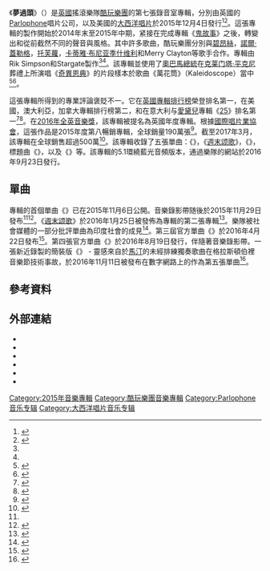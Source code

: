 {{Infobox album
| Name       = A Head Full of Dreams<br>夢過頭
| Type       = album
| Artist     = [[酷玩樂團|酷玩樂團]]
| Cover      = Coldplay - A Head Full of Dreams.png
| Released   = {{Start date|2015|12|4|df=yes}}
| Recorded   = 2014年3月1日 - 2015年8月22日
| Studio     = {{flatlist|
* [[Henson_Recording_Studio|Henson Recording Studio]] {{small|([[Malibu,_California|Malibu]], [[California|California]])}}
* [[Associated_Independent_Recording|AIR Studios]] {{small|([[London|London]], England)}}
* The Bakery and The Beehive {{small|(London, England)}}}}
| Genre      = 流行摇滚，电子摇滚，另类摇滚
| Length     = {{duration|m=45|s=45}}
| Label      = {{flatlist|
*[[Parlophone|Parlophone]]
*[[Atlantic_Records|Atlantic]]
}}
| Producer   = {{flat list|
*Digital Divide
*Daniel Green
*[[Rik_Simpson|Rik Simpson]]
*Stargate
}}
| Last album = [[鬼故事-現場演唱專輯|鬼故事-現場演唱專輯]]<br />（2014年）
| This album = '''夢過頭'''<br />（2015年）
| Misc = {{Extra chronology
| Artist = [[酷玩樂團|酷玩樂團]]錄音室
| Type = studio
| Last album = [[鬼故事_(酷玩樂隊專輯)|鬼故事]]<br />（2014年）
| This album = '''夢過頭'''<br />（2015年）
}}
{{Singles
| Name          = A Head Full of Dreams
| Type          = studio
| single 1      = {{le|冒險人生|Adventure of a Lifetime}}
| single 1 date = {{Start date|2015|11|6}}
| single 2      = [[週末颂歌|週末颂歌]]
| single 2 date = {{Start date|2016|1|25}}
| single 3      = {{le|不斷向上|Up & Up}}
| single 3 date = {{Start date|2016|4|22}}<ref>{{cite web|url=https://www.amazon.de/gp/product/B01EH1Z53Y|title=Up&Up (Radio Edit)|publisher=}}</ref>
| single 4      = {{le|夢過頭 (歌曲)|A Head Full of Dreams (song)|夢過頭}}
| single 4 date = {{Start date|2016|8|19}}
| single 5      = {{le|燦爛永恆|Everglow}}
| single 5 date = {{Start date|2016|11|11}}
}}
}}

《'''夢過頭'''》（{{lang|en|'''A Head Full of Dreams'''}}）是[[英國|英國]]搖滾樂隊[[酷玩樂團|酷玩樂團]]的第七張錄音室專輯，分別由英國的[[Parlophone|Parlophone]]唱片公司，以及美國的[[大西洋唱片|大西洋唱片]]於2015年12月4日發行<ref name="Pitchfork">{{cite web |url=http://pitchfork.com/news/60993-coldplay-enlist-beyonce-noel-gallagher-more-for-new-album-share-adventure-of-a-lifetime/ |title=Coldplay Enlist Beyoncé, Noel Gallagher, More for New Album, Share "Adventure of a Lifetime" |publisher=[[Pitchfork_Media|Pitchfork Media]] |first1=Evan |last1=Minsker |first2=Jazz |last2=Monroe |date=2015-11-06 |accessdate=2015-11-06 |archive-date=2016-02-04 |archive-url=https://web.archive.org/web/20160204184632/http://pitchfork.com/news/60993-coldplay-enlist-beyonce-noel-gallagher-more-for-new-album-share-adventure-of-a-lifetime/ |dead-url=no }}</ref><ref name="Billboard">{{cite web |url=http://www.billboard.com/articles/news/6753862/coldplay-adventures-of-a-lifetime |title=Coldplay Announces New Album Featuring Beyonce & Tove Lo; Premieres New Song: Listen |work=[[告示牌_(雜誌)|Billboard]] |first=Lars |last=Brandle |date=2015-11-06 |accessdate=2015-11-06 |archive-date=2017-11-15 |archive-url=https://web.archive.org/web/20171115211339/http://www.billboard.com/articles/news/6753862/coldplay-adventures-of-a-lifetime |dead-url=no }}</ref>。這張專輯的製作開始於2014年末至2015年中期，紧接在完成專輯《[[鬼故事_(酷玩樂隊專輯)|鬼故事]]》之後，轉變出和從前截然不同的聲音與風格。其中許多歌曲，酷玩樂團分別與[[碧昂絲|碧昂絲]]，[[諾爾·蓋勒格|諾爾·蓋勒格]]，[[托芙蘿|托芙蘿]]，[[卡蒂雅·布尼亚季什维利|卡蒂雅·布尼亚季什维利]]和Merry Clayton等歌手合作。專輯由Rik Simpson和Stargate製作<ref name="Pitchfork"/><ref name="Billboard"/>。該專輯並使用了[[奧巴馬總統|奧巴馬總統]]在[[克莱门塔·平克尼|克莱门塔·平克尼]]葬禮上所演唱《[[奇異恩典|奇異恩典]]》的片段樣本於歌曲《萬花筒》（Kaleidoscope）當中<ref>{{cite web|title=Coldplay Album Features President Obama Singing "Amazing Grace"|url=http://pitchfork.com/news/62229-coldplay-album-features-president-obama-singing-amazing-grace/|website=Pitchfork.com|publisher=Pitchfork|date=2015-11-23|accessdate=2015-11-25|archive-date=2016-03-05|archive-url=https://web.archive.org/web/20160305022512/http://pitchfork.com/news/62229-coldplay-album-features-president-obama-singing-amazing-grace/|dead-url=no}}</ref><ref>{{cite web|title=Barack Obama to feature on new Coldplay album|url=http://www.thesun.co.uk/sol/homepage/showbiz/6758030/Barack-Obama-to-feature-on-new-Coldplay-album.html|date=2015-11-23|work=[[The_Sun_(United_Kingdom)|The Sun]]|publisher=[[News_UK|News UK]]|accessdate=2015-11-25|archive-date=2015-11-27|archive-url=https://web.archive.org/web/20151127050154/http://www.thesun.co.uk/sol/homepage/showbiz/6758030/Barack-Obama-to-feature-on-new-Coldplay-album.html|dead-url=no}}</ref>。

這張專輯所得到的專業評論褒貶不一。它在[[英國專輯排行榜|英國專輯排行榜]]榮登排名第一，在美國，澳大利亞，加拿大專輯排行榜第二，和在意大利与[[愛黛兒|愛黛兒]]專輯《[[25_(愛黛兒專輯)|25]]》排名第一<ref>{{cite web|url=http://www.billboard.com/articles/columns/chart-beat/6805727/adeles-25-no-1-on-billboard-200-album-chart-third-week-coldplay-a-head-full-of-dreams|title=Adele's '25' Rules for Third Week at No. 1, Coldplay Debuts at No. 2 on Billboard 200|publisher=Prometheus Global Media|work=Billboard|date=2015-12-13|accessdate=2015-12-13|author=Caulfield, Keith|archive-date=2016-05-14|archive-url=https://web.archive.org/web/20160514111437/http://www.billboard.com/articles/columns/chart-beat/6805727/adeles-25-no-1-on-billboard-200-album-chart-third-week-coldplay-a-head-full-of-dreams|dead-url=no}}</ref><ref>{{cite news|title=ARIA Albums : Adele Blocks Coldplay From A Number One Debut|url=http://www.noise11.com/news/music-news-aria-albums-adele-blocks-coldplay-from-a-number-one-debut-20151212|publisher=Noise 11|date=2015-12-19|accessdate=2017-07-21|archive-date=2016-05-08|archive-url=https://web.archive.org/web/20160508044720/http://www.noise11.com/news/music-news-aria-albums-adele-blocks-coldplay-from-a-number-one-debut-20151212|dead-url=no}}</ref>。在[[2016年全英音樂獎|2016年全英音樂獎]]，該專輯被提名為英國年度專輯。根據[[國際唱片業協會|國際唱片業協會]]，這張作品是2015年度第八暢銷專輯，全球銷量190萬張<ref name="IFPI2016">{{cite web|title=Global Music Report|url=http://www.ifpi.org/downloads/GMR2016.pdf|publisher=[[International_Federation_of_the_Phonographic_Industry|International Federation of the Phonographic Industry]]|date=2016-04-12|accessdate=2016-04-12|format=PDF|archive-date=2016-07-30|archive-url=https://archive.is/20160730180434/http://www.ifpi.org/downloads/GMR2016.pdf|dead-url=no}}</ref>。截至2017年3月，該專輯在全球銷售超過500萬<ref name="2017 album sales">{{cite web|url=http://www.theupcoming.co.uk/2017/03/02/coldplay-release-new-record-kaleidoscope-ep-on-2-june-listen-to-new-song-now/|title=Coldplay release new record Kaleidoscope EP on 2 June|publisher=The Upcoming|work=The Upcoming|accessdate=2017-03-05|archive-date=2020-11-27|archive-url=https://web.archive.org/web/20201127142821/https://www.theupcoming.co.uk/2017/03/02/coldplay-release-new-record-kaleidoscope-ep-on-2-june-listen-to-new-song-now/|dead-url=no}}</ref>。該專輯收錄了五張單曲：《{{le|冒險人生|Adventure of a Lifetime}}》，《[[週末颂歌|週末颂歌]]》，《{{le|不斷向上|Up & Up}}》，標題曲《{{le|夢過頭 (歌曲)|A Head Full of Dreams (song)|夢過頭}}》，以及《{{le|燦爛永恆|Everglow}}》等。該專輯的5.1環繞藍光音頻版本，通過樂隊的網站於2016年9月23日發行。

== 單曲 ==
專輯的首個單曲《{{le|冒險人生|Adventure of a Lifetime}}》已在2015年11月6日公開。音樂錄影帶随後於2015年11月29日發布<ref name="Pitchfork"/><ref>{{cite web |url=https://www.youtube.com/watch?v=YOaukb29dWA |title=#AOAL #AHFOD |publisher=[[Coldplay|Coldplay]]. [[YouTube|YouTube]] |date=2015-11-05 |accessdate=2015-11-05 |archive-date=2015-12-05 |archive-url=https://web.archive.org/web/20151205183236/https://www.youtube.com/watch?v=YOaukb29dWA |dead-url=no }}</ref>。《[[週末颂歌|週末颂歌]]》於2016年1月25日被發佈為專輯的第二張專輯<ref>{{cite web|title="Hymn for the Weekend" single confirmed|url=https://twitter.com/ColdplayAtlas/status/690414158219755522|website=Twitter|publisher=Atlas Coldplay (@ColdplayAtlas)|accessdate=2016-01-23}}</ref>。樂隊被社會媒體的一部分批評單曲為印度社會的成見<ref>{{cite web|url=http://www.thehindu.com/thread/reflections/article8201785.ece|title=Another Hymn for Tomorrow|last=Mallimadugula|first=Niharika|website=The Hindu|access-date=2016-04-08|archive-date=2016-02-06|archive-url=https://web.archive.org/web/20160206052016/http://www.thehindu.com/thread/reflections/article8201785.ece|dead-url=no}}</ref>。第三屆官方單曲《{{le|不斷向上|Up & Up}}》於2016年4月22日發布<ref>{{cite web |url=http://www.digitalspy.com/music/news/a790602/coldplay-next-single-a-head-full-of-dreams/ |title=Coldplay have decided on their next single from A Head Full of Dreams |author=Davidson, Amy |date=2016-04-14 |website=[[Digital_Spy|Digital Spy]] |publisher= |access-date=2016-04-19 |archive-date=2016-04-19 |archive-url=https://web.archive.org/web/20160419031001/http://www.digitalspy.com/music/news/a790602/coldplay-next-single-a-head-full-of-dreams/ |dead-url=no }}</ref>。第四張官方單曲《{{le|夢過頭 (歌曲)|A Head Full of Dreams (song)|夢過頭}}》於2016年8月19日發行，伴隨著音樂錄影帶。一張新近錄製的簡裝版《{{le|燦爛永恆|Everglow}}》 - 靈感來自於[[克里斯·馬汀|馬汀]]的未經排練獨奏歌曲在格拉斯頓伯裡音樂節技術事故，於2016年11月11日被發布在數字網路上的作為第五張單曲<ref>{{cite web|url=http://coldplay.com/new-single-version-of-everglow-out-today/|title=New single version of Everglow out today - Coldplay|publisher=|accessdate=2017-07-21|archive-date=2016-11-11|archive-url=https://web.archive.org/web/20161111200122/http://coldplay.com/new-single-version-of-everglow-out-today/|dead-url=no}}</ref>。

== 參考資料 ==
{{Reflist|30em}}

== 外部連結 ==
*{{youtube|QtXby3twMmI|"Adventure of a Lifetime" Official music video}}
*{{youtube|gmbNATMRcsA|"Adventure of a Lifetime" Teaser}}
*{{youtube|GnPfDX4mZ40|"Adventure of a Lifetime" Behind-the-scenes video}}
*{{youtube|vqOnUB9gnDM|"Birds" Official music video}}
*{{youtube|pqCxQvU5qBo|''A Head Full Of Dreams'' (2 x Vinyl Edition)}}
*{{Official website|http://www.coldplay.com/}}

{{酷玩樂團}}

[[Category:2015年音樂專輯|Category:2015年音樂專輯]]
[[Category:酷玩樂團音樂專輯|Category:酷玩樂團音樂專輯]]
[[Category:Parlophone音乐专辑|Category:Parlophone音乐专辑]]
[[Category:大西洋唱片音乐专辑|Category:大西洋唱片音乐专辑]]